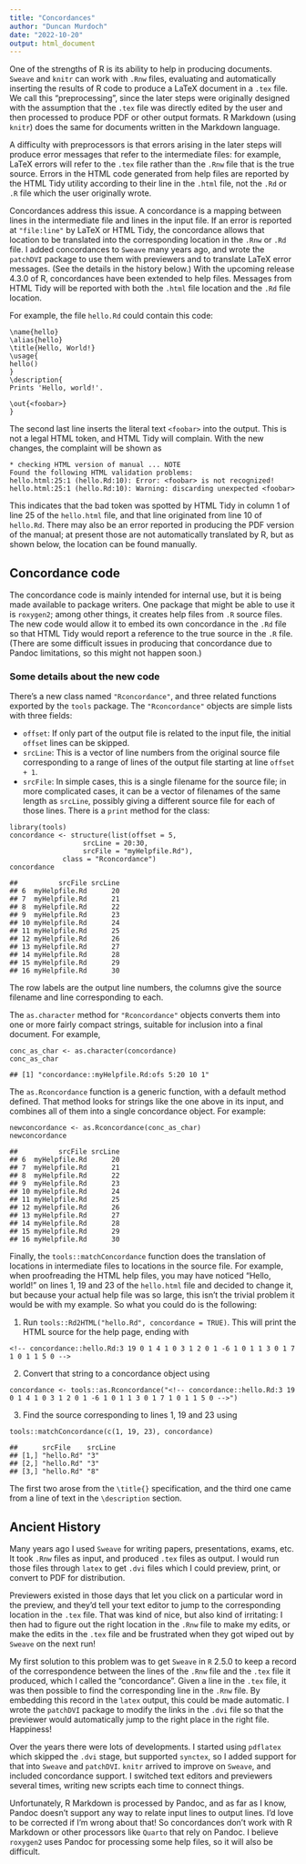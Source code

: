 ```yaml
---
title: "Concordances"
author: "Duncan Murdoch"
date: "2022-10-20"
output: html_document
---
```


One of the strengths of R is its ability to help in 
producing documents.  `Sweave`
and `knitr` can work with `.Rnw` files, evaluating
and automatically inserting the results of R code 
to produce a LaTeX document in a `.tex` file.  We call
this "preprocessing", since the later steps were originally
designed with the assumption that the `.tex` file was
directly edited by the user and then processed to produce
PDF or other output formats.
R Markdown (using `knitr`) does the same for documents 
written in the Markdown language.

A difficulty with preprocessors is that errors arising
in the later steps will produce error messages that refer to
the intermediate files:  for example,
LaTeX errors will refer to the `.tex` file rather than the `.Rnw` file
that is the true source.
Errors in the HTML
code generated from help files are reported by the HTML Tidy utility
according to their line in the `.html` file, not the `.Rd` or `.R` file
which the user originally wrote.

Concordances address this issue.  A concordance is a mapping between lines
in the intermediate file and lines in the input file.  If an error 
is reported at `"file:line"` by LaTeX or HTML Tidy, the concordance
allows that location to be translated into the corresponding location
in the `.Rnw` or `.Rd` file.  I added concordances to `Sweave` many
years ago, and wrote the `patchDVI` package to use them with
previewers and to translate LaTeX error messages.
(See the details in the history below.)  With the upcoming
release 4.3.0 of R, concordances have been extended to help files.
Messages from HTML Tidy will be reported with both the `.html` file
location and the `.Rd` file location.

For example, the file `hello.Rd` could contain this code:
```
\name{hello}
\alias{hello}
\title{Hello, World!}
\usage{
hello()
}
\description{
Prints 'Hello, world!'.

\out{<foobar>}
}
```
The second last line inserts the literal text `<foobar>` into the output.
This is not a legal HTML token, and HTML Tidy will complain.
With the new changes, the complaint will be shown as
```
* checking HTML version of manual ... NOTE
Found the following HTML validation problems:
hello.html:25:1 (hello.Rd:10): Error: <foobar> is not recognized!
hello.html:25:1 (hello.Rd:10): Warning: discarding unexpected <foobar>
```
This indicates that the bad token was spotted by HTML Tidy
in column 1 of line 25 of the
`hello.html` file, and that line originated from line 10 of
`hello.Rd`.  There may also be an error reported in producing
the PDF version of the manual; at present those are not
automatically translated
by R, but as shown below, the location can be found manually.

## Concordance code

The concordance code is mainly intended for internal use, but
it is being made available to package writers.
One package that might be able to use it is `roxygen2`; among
other things, it creates
help files from `.R` source files.  The new code would allow it
to embed its own concordance in the `.Rd` file so that HTML Tidy would
report a reference to the true source
in the `.R` file.
(There are some difficult issues in producing that
concordance due to Pandoc limitations, so this might not happen
soon.)

### Some details about the new code  

There's a new class named `"Rconcordance"`, and three
related functions exported by the `tools` package.  The
`"Rconcordance"` objects are simple lists
with three fields:

- `offset`:  If only part of the output file is related to the 
input file, the initial `offset` lines can be skipped.
- `srcLine`:  This is a vector of line numbers from the original 
source file corresponding to a range of lines of the output file
starting at line `offset + 1`.  
- `srcFile`:  In simple cases, this is a single filename for the source
file; in more complicated cases, it can be a vector of filenames 
of the same length as `srcLine`, possibly giving a different source
file for each of those lines.  There is a `print` method for the class:
```
library(tools)
concordance <- structure(list(offset = 5,
			      srcLine = 20:30,
			      srcFile = "myHelpfile.Rd"),
			 class = "Rconcordance")
concordance
```

```
##          srcFile srcLine
## 6  myHelpfile.Rd      20
## 7  myHelpfile.Rd      21
## 8  myHelpfile.Rd      22
## 9  myHelpfile.Rd      23
## 10 myHelpfile.Rd      24
## 11 myHelpfile.Rd      25
## 12 myHelpfile.Rd      26
## 13 myHelpfile.Rd      27
## 14 myHelpfile.Rd      28
## 15 myHelpfile.Rd      29
## 16 myHelpfile.Rd      30
```

The row labels are the output line numbers, the columns give the
source filename and line corresponding to each.

The `as.character` method for `"Rconcordance"` objects converts them
into one or more fairly compact strings, suitable for inclusion
into a final document.  For example,
```
conc_as_char <- as.character(concordance)
conc_as_char
```

```
## [1] "concordance::myHelpfile.Rd:ofs 5:20 10 1"
```

The `as.Rconcordance` function is a generic function, with a default
method defined.  That method looks for strings like the one above
in its input, and combines all of them into a single concordance object.  For example:

```
newconcordance <- as.Rconcordance(conc_as_char)
newconcordance
```

```
##          srcFile srcLine
## 6  myHelpfile.Rd      20
## 7  myHelpfile.Rd      21
## 8  myHelpfile.Rd      22
## 9  myHelpfile.Rd      23
## 10 myHelpfile.Rd      24
## 11 myHelpfile.Rd      25
## 12 myHelpfile.Rd      26
## 13 myHelpfile.Rd      27
## 14 myHelpfile.Rd      28
## 15 myHelpfile.Rd      29
## 16 myHelpfile.Rd      30
```

Finally, the `tools::matchConcordance` function does the translation
of locations in intermediate files to locations in the source file.
For example, when proofreading the HTML help files, you may have
noticed "Hello, world!" on lines 1, 19 and 23 of the `hello.html` file
and decided to change it, but 
because your actual help file was so large, this isn't the trivial 
problem it would be with my example.  So what you could do is the
following:

1.  Run `tools::Rd2HTML("hello.Rd", concordance = TRUE)`.  This will
print the HTML source for the help page, ending with
```
<!-- concordance::hello.Rd:3 19 0 1 4 1 0 3 1 2 0 1 -6 1 0 1 1 3 0 1 7 1 0 1 1 5 0 -->
```
2.  Convert that string to a concordance object using 
```
concordance <- tools::as.Rconcordance("<!-- concordance::hello.Rd:3 19 0 1 4 1 0 3 1 2 0 1 -6 1 0 1 1 3 0 1 7 1 0 1 1 5 0 -->")
```

3.  Find the source corresponding to lines 1, 19 and 23 using
```
tools::matchConcordance(c(1, 19, 23), concordance)
```

```
##      srcFile    srcLine
## [1,] "hello.Rd" "3"    
## [2,] "hello.Rd" "3"    
## [3,] "hello.Rd" "8"
```

The first two arose from the `\title{}` specification, and the 
third one came from a line of text in the `\description` section.


## Ancient History

Many years ago I used `Sweave` for writing papers, presentations, 
exams, etc.  It took `.Rnw` files as input, and produced
`.tex` files as output.  I would run those files through
`latex` to get `.dvi` files which I could preview, print, or convert to
PDF for distribution.

Previewers existed in those days that let you click on a particular
word in the preview, and they'd tell your text editor to jump to the
corresponding location in the `.tex` file.  That was kind of nice,
but also kind of irritating:  I then had to figure out the right
location in the `.Rnw` file to make my edits, or make the edits in the
`.tex` file and be frustrated when they 
got wiped out by `Sweave` on the next run!

My first solution to this problem was to get `Sweave` in `R` 2.5.0 to
keep a record of the
correspondence between the lines of the `.Rnw` file and the `.tex` file
it produced, which I called the "concordance".  Given a line in the
`.tex` file, it was then possible to find the corresponding line in the
`.Rnw` file.  By embedding this record in the `latex` output, this
could be made automatic.  I wrote the `patchDVI` package to
modify the links in the `.dvi` file so that the previewer would 
automatically jump to the right place in the right file.  Happiness!

Over the years there were lots of developments.  I started using
`pdflatex` which skipped the `.dvi` stage, but supported `synctex`,
so I added support for that into `Sweave` and `patchDVI`.  `knitr`
arrived to improve on `Sweave`, and included concordance support.
I switched text editors and previewers
several times, writing new scripts each time to connect things.

Unfortunately, R Markdown is processed by Pandoc, and as far as I
know, Pandoc doesn't support any way to relate input lines to output
lines.  I'd love to be corrected if I'm wrong about that!  So
concordances don't work with R Markdown or other processors
like `Quarto` that rely on Pandoc.  I believe `roxygen2` uses
Pandoc for processing some help files, so it will also be difficult.
